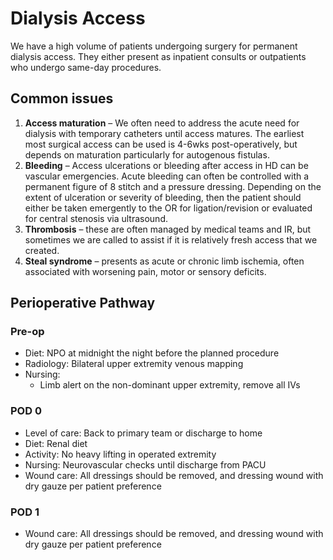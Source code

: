 # Dialysis Access

We have a high volume of patients undergoing surgery for permanent dialysis access.  They either present as inpatient consults or outpatients who undergo same-day procedures.

## Common issues
1. **Access maturation** – We often need to address the acute need for dialysis with temporary catheters until access matures.  The earliest most surgical access can be used is 4-6wks post-operatively, but depends on maturation particularly for autogenous fistulas.
2. **Bleeding** – Access ulcerations or bleeding after access in HD can be vascular emergencies.  Acute bleeding can often be controlled with a permanent figure of 8 stitch and a pressure dressing.  Depending on the extent of ulceration or severity of bleeding, then the patient should either be taken emergently to the OR for ligation/revision or evaluated for central stenosis via ultrasound.
3. **Thrombosis** – these are often managed by medical teams and IR, but sometimes we are called to assist if it is relatively fresh access that we created.
4. **Steal syndrome** – presents as acute or chronic limb ischemia, often associated with worsening pain, motor or sensory deficits.

## Perioperative Pathway

### Pre-op
- Diet: NPO at midnight the night before the planned procedure
- Radiology: Bilateral upper extremity venous mapping
- Nursing:
  * Limb alert on the non-dominant upper extremity, remove all IVs

### POD 0
- Level of care: Back to primary team or discharge to home
- Diet: Renal diet
- Activity: No heavy lifting in operated extremity
- Nursing: Neurovascular checks until discharge from PACU
- Wound care: All dressings should be removed, and dressing wound with dry gauze per patient preference

### POD 1
- Wound care: All dressings should be removed, and dressing wound with dry gauze per patient preference
